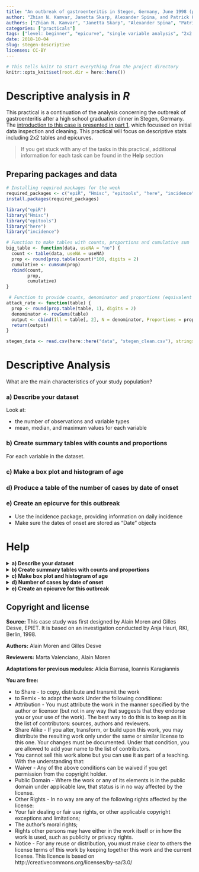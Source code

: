 ```yaml
---
title: "An outbreak of gastroenteritis in Stegen, Germany, June 1998 (part 2)"
author: "Zhian N. Kamvar, Janetta Skarp, Alexander Spina, and Patrick Keating"
authors: ["Zhian N. Kamvar", "Janetta Skarp", "Alexander Spina", "Patrick Keating"]
categories: ["practicals"]
tags: ["level: beginner", "epicurve", "single variable analysis", "2x2 tables", "reproducible research", "gastroenteritis"]
date: 2018-10-04
slug: stegen-descriptive
licenses: CC-BY
---
```


```r
# This tells knitr to start everything from the project directory
knitr::opts_knit$set(root.dir = here::here())
```

# Descriptive analysis in *R*

This practical is a continuation of the analysis concerning the outbreak of gastroenteritis after a high school graduation dinner in Stegen, Germany. The [introduction to this case is presented in part 1](./practical-stegen-introduction.html), which focussed on initial data inspection and cleaning. This practical will focus on descriptive stats including 2x2 tables and epicurves.

> If you get stuck with any of the tasks in this practical, additional information for each task can be found in the **Help** section 

## Preparing packages and data

```r
# Installing required packages for the week
required_packages <- c("epiR", "Hmisc", "epitools", "here", "incidence") 
install.packages(required_packages)
```

```r
library("epiR")
library("Hmisc")
library("epitools")
library("here")
library("incidence")
```

```r
# Function to make tables with counts, proportions and cumulative sum
big_table <- function(data, useNA = "no") {
  count <- table(data, useNA = useNA)
  prop <- round(prop.table(count)*100, digits = 2)
  cumulative <- cumsum(prop)
  rbind(count,
        prop,
        cumulative) 
}

 # Function to provide counts, denominator and proportions (equivalent of attack rate)
attack_rate <- function(table) {
  prop <- round(prop.table(table, 1), digits = 2)
  denominator <- rowSums(table) 
  output <- cbind(Ill = table[, 2], N = denominator, Proportions = prop[, 2])
  return(output)
}
```

```r
stegen_data <- read.csv(here::here("data", "stegen_clean.csv"), stringsAsFactors = FALSE)
```

# Descriptive Analysis

What are the main characteristics of your study population?

### a) Describe your dataset
Look at: 

* the number of observations and variable types
* mean, median, and maximum values for each variable

### b) Create summary tables with counts and proportions
For each variable in the dataset.

### c) Make a box plot and histogram of age

### d) Produce a table of the number of cases by date of onset

### e) Create an epicurve for this outbreak

* Use the incidence package, providing information on daily incidence
* Make sure the dates of onset are stored as "Date" objects

# Help

<details>
<summary> <b> a) Describe your dataset </b> </summary>

You can view the structure of your data set using the following commands:

```r
# str provides an overview of the number of observations and variable types
str(stegen_data)

# summary provides mean, median and max values of your variables
summary(stegen_data)

# describe (from Hmisc package) provides no. of observations, missing values, unique levels of each variable
Hmisc::describe(stegen_data) 
```


"Summary" and "describe" can be applied to:  

* the whole dataset
* specific variables of interest  

In the example below we look at sex, age and pork in the **stegen_data** dataset. You can examine a variable within a dataset using the '$' sign followed by the variable name. 


```r
# table will give a very basic frequency table (counts), 
table(stegen_data$sex)

# summary gives the mean, median and max values of the specified variable
summary(stegen_data$age)

# describe gives the number of data points, missing values and number of categories
describe(stegen_data$pork)

```

</details>

<details>
<summary> <b> b) Create summary tables with counts and proportions </b> </summary>

We can create individual tables for each variable with the following steps:

```r
# Assign the counts of stegen_data$sex to the object "sex"
sex <- table(stegen_data$sex)

# Assign the proportion of stegen_data$sex to the object "prop" and round the values to 2 decimal places
prop <- round(prop.table(sex)*100, digits = 2)

# Assign the cumulative sum of stegen_data$sex to the object "cumul"
cumul <- cumsum(prop)

# Append/row bind the results of the three objects together and assign to the object table1
table1 <- rbind(sex,prop,cumul)
```

```r
table1
```

We could also use the big_table function (on page 2), which does all of the above steps in one line.

```r
big_table(stegen_data$sex)

big_table(stegen_data$beer)
```

We could use the big_table function on each of our variables, or we could use a function to go through our variables in one go with the big_table function.

```r
# List the variables of interest and use c() to combine the elements into a vector
vars <- c("ill", "tira", "beer", "pork", "salmon")

twobytwo <- function(x) {
  total <- big_table(x)
  
  return(total)
}

lapply(stegen_data[, vars, drop = FALSE], FUN = twobytwo)
```

</details>

<details>
<summary> <b> c) Make box plot and histogram of age </b> </summary>

You can use the following to examine the age distribution among people who attended the party, as well as only those and who fell ill. 

```r
# Boxplot of the age of all who attended the party
boxplot(stegen_data$age)
```


```r
# Histogram of the ages of those who attended the party and who fell ill

# Here we use the hist function to plot the age of cases only (ill == 1)
# You will see that RStudio creates a jpeg file in your working directory with the above path and filename.
age_hist_all <- hist(stegen_data$age[stegen_data$ill == 1],
                     xlab = "Age",
                     ylab = "No. of cases",
                   main = "Histogram of the ages of cases")
```

```r
age_hist_all <- hist(stegen_data$age[stegen_data$ill == 1],
                     xlab = "Age",
                     ylab = "No. of cases",
                   main = "Histogram of the ages of cases")

```

If we believe that there are two identifiable age groups, then we can create a new age group variable using **one** of the following approaches:

```r
# by using ifelse (similar to Excel if statements)
stegen_data$agegroup <- ifelse(stegen_data$age >= 30, 1, 0)
```
```r
# Two alternative approaches
# The below are particularly useful when you want to create more than 2 categories
# by using cut
stegen_data$agegroup <- cut(stegen_data$age, c(0,30,150), labels = FALSE) - 1
# by using findInterval
stegen_data$agegroup <- findInterval(stegen_data$age, c(30,150))

```

</details>

<details>
<summary> <b> d) Number of cases by date of onset </b> </summary>

You can produce summary tables by person and time (no place variable provided) using the big_table function.

```r
# Table 1: Descriptive epidemiology: Study population by sex
big_table(stegen_data$sex)

# Table 2: Descriptive epidemiology: Study population by age group
# useNA ="always" here allows you to see the proportion of NAs for this variable
big_table(stegen_data$agegroup, useNA = "always")

summary(stegen_data$age)
        

# Table 3: Descriptive epidemiology: Attack rate
big_table(stegen_data$ill)


# Table 4: Descriptive epidemiology: Cases by date of onset of illness
big_table(stegen_data$dateonset)
```

</details>

<details>
<summary> <b> e) Create an epicurve for this outbreak </b> </summary>

```r
# Make sure the dates are "Date" objects
stegen_data$dateonset <- as.Date(stegen_data$dateonset)

# Create the epicurve
stegen_incidence <- incidence::incidence(stegen_data$dateonset, interval = 1)
plot(stegen_incidence)
```

</details>

## Copyright and license
**Source:**
This case study was first designed by Alain Moren and Gilles Desve, EPIET. It is based on an investigation conducted by Anja Hauri, RKI, Berlin, 1998.

**Authors:**
Alain Moren and Gilles Desve

**Reviewers:**
Marta Valenciano, Alain Moren

**Adaptations for previous modules:**
Alicia Barrasa, Ioannis Karagiannis

**You are free:**

+ to Share - to copy, distribute and transmit the work
+ to Remix - to adapt the work
Under the following conditions:
+ Attribution - You must attribute the work in the manner specified by the author or licensor (but not in any way that suggests that they endorse you or your use of the work). The best way to do this is to keep as it is the list of contributors: sources, authors and reviewers.
+ Share Alike - If you alter, transform, or build upon this work, you may distribute the resulting work only under the same or similar license to this one. Your changes must be documented. Under that condition, you are allowed to add your name to the list of contributors.
+ You cannot sell this work alone but you can use it as part of a teaching.
With the understanding that:
+ Waiver - Any of the above conditions can be waived if you get permission from the copyright holder.
+ Public Domain - Where the work or any of its elements is in the public domain under applicable law, that status is in no way affected by the license.
+ Other Rights - In no way are any of the following rights affected by the license:
+ Your fair dealing or fair use rights, or other applicable copyright exceptions and limitations;
+ The author's moral rights;
+ Rights other persons may have either in the work itself or in how the work is used, such as publicity or privacy rights.
+ Notice - For any reuse or distribution, you must make clear to others the license terms of this work by keeping together this work and the current license.
This licence is based on http://creativecommons.org/licenses/by-sa/3.0/